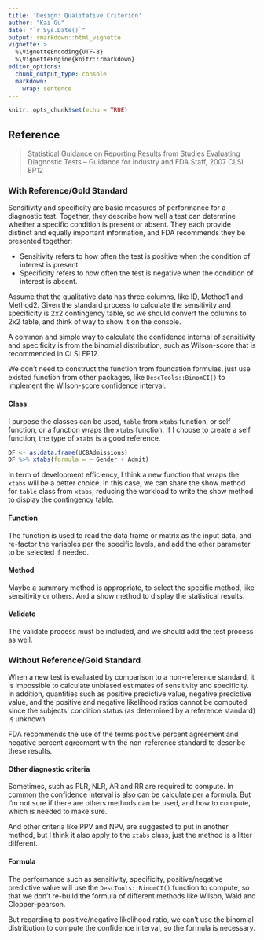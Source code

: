 ```yaml
---
title: 'Design: Qualitative Criterion'
author: "Kai Gu"
date: "`r Sys.Date()`"
output: rmarkdown::html_vignette
vignette: >
  %\VignetteEncoding{UTF-8}
  %\VignetteEngine{knitr::rmarkdown}
editor_options: 
  chunk_output_type: console
  markdown: 
    wrap: sentence
---
```


```r
knitr::opts_chunk$set(echo = TRUE)
```

## Reference

> Statistical Guidance on Reporting Results from Studies Evaluating Diagnostic Tests -- Guidance for Industry and FDA Staff, 2007
> CLSI EP12

### With Reference/Gold Standard

Sensitivity and specificity are basic measures of performance for a diagnostic test. Together, they describe how well a test can determine whether a specific condition is present or absent. They each provide distinct and equally important information, and FDA recommends they be presented together:

- Sensitivity refers to how often the test is positive when the condition of
interest is present
- Specificity refers to how often the test is negative when the condition of
interest is absent.

Assume that the qualitative data has three columns, like ID, Method1 and Method2. Given the standard process to calculate the sensitivity and specificity is 2x2 contingency table, so we should convert the columns to 2x2 table, and think of way to show it on the console.

A common and simple way to calculate the confidence internal of sensitivity and specificity is from the binomial distribution, such as Wilson-score that is recommended in CLSI EP12.

We don't need to construct the function from foundation formulas, just use existed function from other packages, like `DescTools::BinomCI()` to implement the Wilson-score confidence interval.

#### Class

I purpose the classes can be used, `table` from `xtabs` function, or self function, or a function wraps the `xtabs` function. If I choose to create a self function, the type of `xtabs` is a good reference.

```r
DF <- as.data.frame(UCBAdmissions)
DF %>% xtabs(formula = ~ Gender + Admit)
```

In term of development efficiency, I think a new function that wraps the `xtabs` will be a better choice. In this case, we can share the show method for `table` class from `xtabs`, reducing the workload to write the show method to display the contingency table.

#### Function

The function is used to read the data frame or matrix as the input data, and re-factor the variables per the specific levels, and add the other parameter to be selected if needed.

#### Method

Maybe a summary method is appropriate, to select the specific method, like sensitivity or others. And a show method to display the statistical results.

#### Validate

The validate process must be included, and we should add the test process as well.

### Without Reference/Gold Standard

When a new test is evaluated by comparison to a non-reference standard, it is impossible to calculate unbiased estimates of sensitivity and specificity. In addition, quantities such as positive predictive value, negative predictive value, and the positive and negative likelihood ratios cannot be computed since the subjects’ condition status (as determined by a reference standard) is unknown.

FDA recommends the use of the terms positive percent agreement and negative percent agreement with the non-reference standard to describe these results.

#### Other diagnostic criteria

Sometimes, such as PLR, NLR, AR and RR are required to compute. In common the confidence interval is also can be calculate per a formula. But I'm not sure if there are others methods can be used, and how to compute, which is needed to make sure.

And other criteria like PPV and NPV, are suggested to put in another method, but I think it also apply to the `xtabs` class, just the method is a litter different.

#### Formula

The performance such as sensitivity, specificity, positive/negative predictive value will use the `DescTools::BinomCI()` function to compute, so that we don't re-build the formula of different methods like Wilson, Wald and Clopper-pearson.

But regarding to positive/negative likelihood ratio, we can't use the binomial distribution to compute the confidence interval, so the formula is necessary.
